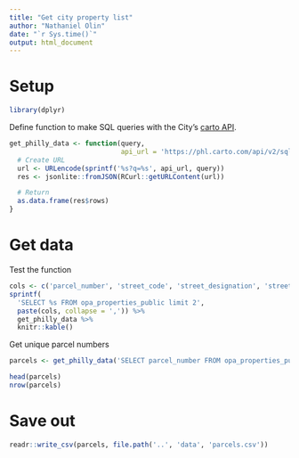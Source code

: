 ```yaml
---
title: "Get city property list"
author: "Nathaniel Olin"
date: "`r Sys.time()`"
output: html_document
---
```


# Setup

```r
library(dplyr)
```

Define function to make SQL queries with the City's [carto API](https://cityofphiladelphia.github.io/carto-api-explorer/#real_estate_tax_balances).

```r
get_philly_data <- function(query,
                            api_url = 'https://phl.carto.com/api/v2/sql'){
  # Create URL
  url <- URLencode(sprintf('%s?q=%s', api_url, query))
  res <- jsonlite::fromJSON(RCurl::getURLContent(url))

  # Return
  as.data.frame(res$rows)
}
```

# Get data

Test the function

```r
cols <- c('parcel_number', 'street_code', 'street_designation', 'street_direction', 'street_name')
sprintf(
  'SELECT %s FROM opa_properties_public limit 2',
  paste(cols, collapse = ',')) %>%
  get_philly_data %>%
  knitr::kable()
```

Get unique parcel numbers

```r
parcels <- get_philly_data('SELECT parcel_number FROM opa_properties_public')

head(parcels)
nrow(parcels)
```

# Save out

```r
readr::write_csv(parcels, file.path('..', 'data', 'parcels.csv'))
```

